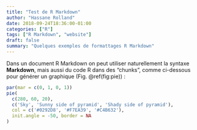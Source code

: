 ---
title: "Test de R Markdown"
author: "Hassane Rolland"
date: 2018-09-24T18:36:00-01:00
categories: ["R"]
tags: ["R Markdown", "website"]
draft: false
summary: "Quelques exemples de formattages R Markdown"
---

Dans un document R Markdown on peut utiliser naturellement la syntaxe **Markdown**, mais aussi du code R dans des "chunks", comme ci-dessous pour générer un graphique (Fig. \@ref(fig:pie)) :

```{r pie, fig.cap='Un superbe graphique en camembert.', tidy=FALSE}
par(mar = c(0, 1, 0, 1))
pie(
  c(280, 60, 20),
  c('Sky', 'Sunny side of pyramid', 'Shady side of pyramid'),
  col = c('#0292D8', '#F7EA39', '#C4B632'),
  init.angle = -50, border = NA
)
```

